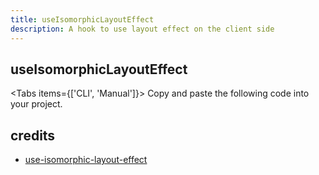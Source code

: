 ```yaml
---
title: useIsomorphicLayoutEffect
description: A hook to use layout effect on the client side
---
```


## useIsomorphicLayoutEffect

<Tabs items={['CLI', 'Manual']}>
  <Tab>
    <InstallCLI value='use-isomorphic-layout-effect' />
  </Tab>
  <Tab>
    Copy and paste the following code into your project.
    <RegistrySourceCode value='use-isomorphic-layout-effect' />
  </Tab>
</Tabs>

## credits

- [use-isomorphic-layout-effect](https://usehooks-ts.com/react-hook/use-isomorphic-layout-effect)
